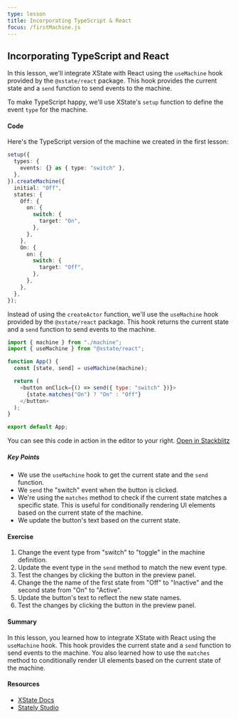 ```yaml
---
type: lesson
title: Incorporating TypeScript & React
focus: /firstMachine.js
---
```


## Incorporating TypeScript and React

In this lesson, we'll integrate XState with React using the `useMachine` hook provided by the `@xstate/react` package. This hook provides the current state and a `send` function to send events to the machine.

To make TypeScript happy, we'll use XState's `setup` function to define the event `type` for the machine.

#### Code

Here's the TypeScript version of the machine we created in the first lesson:

```ts
setup({
  types: {
    events: {} as { type: "switch" },
  },
}).createMachine({
  initial: "Off",
  states: {
    Off: {
      on: {
        switch: {
          target: "On",
        },
      },
    },
    On: {
      on: {
        switch: {
          target: "Off",
        },
      },
    },
  },
});
```

Instead of using the `createActor` function, we'll use the `useMachine` hook provided by the `@xstate/react` package. This hook returns the current state and a `send` function to send events to the machine.

```js
import { machine } from "./machine";
import { useMachine } from "@xstate/react";

function App() {
  const [state, send] = useMachine(machine);

  return (
    <button onClick={() => send({ type: "switch" })}>
      {state.matches("On") ? "On" : "Off"}
    </button>
  );
}

export default App;
```

You can see this code in action in the editor to your right. <a href="https://stackblitz.com/edit/vitejs-vite-7tcvas?file=src%2FreactMachine.ts" alt="Open In Stackblitz" target="_blank">Open in Stackblitz</a>

##### Key Points

- We use the `useMachine` hook to get the current state and the `send` function.
- We `send` the "switch" event when the button is clicked.
- We're using the `matches` method to check if the current state matches a specific state. This is useful for conditionally rendering UI elements based on the current state of the machine.
- We update the button's text based on the current state.

#### Exercise

1. Change the event type from "switch" to "toggle" in the machine definition.
2. Update the event type in the `send` method to match the new event type.
3. Test the changes by clicking the button in the preview panel.
4. Change the the name of the first state from "Off" to "Inactive" and the second state from "On" to "Active".
5. Update the button's text to reflect the new state names.
6. Test the changes by clicking the button in the preview panel.

#### Summary

In this lesson, you learned how to integrate XState with React using the `useMachine` hook. This hook provides the current state and a `send` function to send events to the machine. You also learned how to use the `matches` method to conditionally render UI elements based on the current state of the machine.

#### Resources

- [XState Docs](https://stately.ai/docs/xstate)
- [Stately Studio](https://stately.ai/registry/editor/ffb37e31-8109-43b4-84a0-989e4ac533f4?machineId=e1806a79-3d25-4616-a328-2087a1a762a6)
